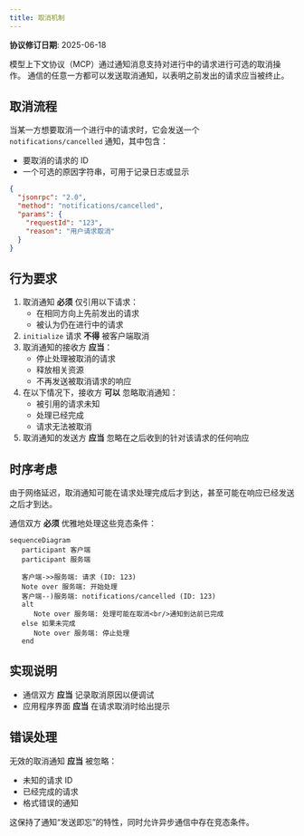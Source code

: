 ```yaml
---
title: 取消机制
---
```


<div id="enable-section-numbers" />

<Info>**协议修订日期**: 2025-06-18</Info>

模型上下文协议（MCP）通过通知消息支持对进行中的请求进行可选的取消操作。
通信的任意一方都可以发送取消通知，以表明之前发出的请求应当被终止。

## 取消流程

当某一方想要取消一个进行中的请求时，它会发送一个 `notifications/cancelled` 通知，其中包含：

- 要取消的请求的 ID
- 一个可选的原因字符串，可用于记录日志或显示

```json
{
  "jsonrpc": "2.0",
  "method": "notifications/cancelled",
  "params": {
    "requestId": "123",
    "reason": "用户请求取消"
  }
}
```

## 行为要求

1. 取消通知 **必须** 仅引用以下请求：
   - 在相同方向上先前发出的请求
   - 被认为仍在进行中的请求
2. `initialize` 请求 **不得** 被客户端取消
3. 取消通知的接收方 **应当**：
   - 停止处理被取消的请求
   - 释放相关资源
   - 不再发送被取消请求的响应
4. 在以下情况下，接收方 **可以** 忽略取消通知：
   - 被引用的请求未知
   - 处理已经完成
   - 请求无法被取消
5. 取消通知的发送方 **应当** 忽略在之后收到的针对该请求的任何响应

## 时序考虑

由于网络延迟，取消通知可能在请求处理完成后才到达，甚至可能在响应已经发送之后才到达。

通信双方 **必须** 优雅地处理这些竞态条件：

```mermaid
sequenceDiagram
   participant 客户端
   participant 服务端

   客户端->>服务端: 请求 (ID: 123)
   Note over 服务端: 开始处理
   客户端--)服务端: notifications/cancelled (ID: 123)
   alt
      Note over 服务端: 处理可能在取消<br/>通知到达前已完成
   else 如果未完成
      Note over 服务端: 停止处理
   end
```

## 实现说明

- 通信双方 **应当** 记录取消原因以便调试
- 应用程序界面 **应当** 在请求取消时给出提示

## 错误处理

无效的取消通知 **应当** 被忽略：

- 未知的请求 ID
- 已经完成的请求
- 格式错误的通知

这保持了通知“发送即忘”的特性，同时允许异步通信中存在竞态条件。